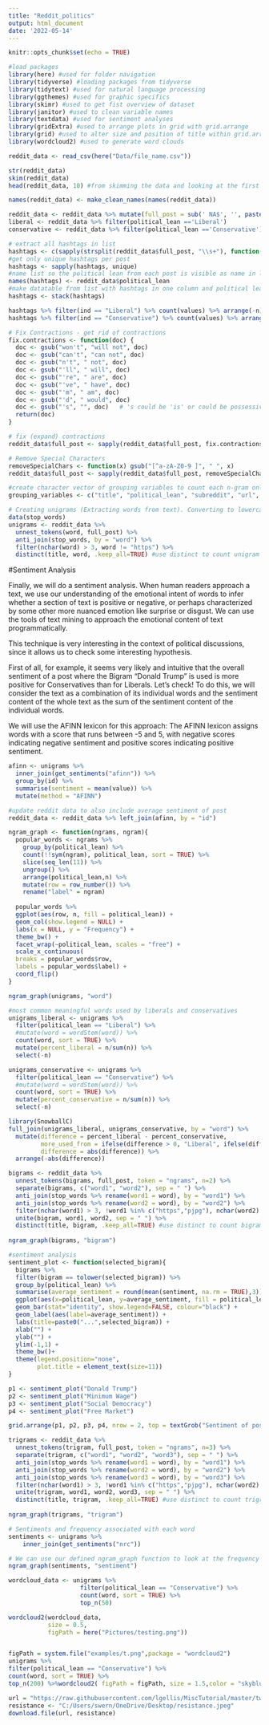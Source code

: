 ```yaml
---
title: "Reddit_politics"
output: html_document
date: '2022-05-14'
---
```


```r
knitr::opts_chunk$set(echo = TRUE)
```

```r
#load packages
library(here) #used for folder navigation
library(tidyverse) #loading packages from tidyverse
library(tidytext) #used for natural language processing
library(ggthemes) #used for graphic specifics
library(skimr) #used to get fist overview of dataset
library(janitor) #used to clean variable names
library(textdata) #used for sentiment analyses
library(gridExtra) #used to arrange plots in grid with grid.arrange
library(grid) #used to alter size and position of title within grid.arrange
library(wordcloud2) #used to generate word clouds
```


```r
reddit_data <- read_csv(here("Data/file_name.csv"))
```

```r
str(reddit_data)
skim(reddit_data)
head(reddit_data, 10) #from skimming the data and looking at the first 10 rwos, we notice that it is standard convention for reddit users to deliver their message in the title of the post, and don'T use the subtext at all. Actually the subtext is only used in 20% of posts. To be able to analyse all text we have, we will concenate the title and the subtext
```
```r
names(reddit_data) <- make_clean_names(names(reddit_data))
```


```r
reddit_data <- reddit_data %>% mutate(full_post = sub(' NA$', '', paste(title, text))) 
liberal <- reddit_data %>% filter(political_lean =='Liberal')
conservative <- reddit_data %>% filter(political_lean =='Conservative')
```


```r
# extract all hashtags in list
hashtags <- c(sapply(strsplit(reddit_data$full_post, "\\s+"), function(p) grep('(#+[a-zA-Z(_)]{1,})', p[startsWith(p, "#")], value=TRUE)))
#get only unique hashtags per post
hashtags <- sapply(hashtags, unique)
#name list so the political lean from each post is visible as name in list
names(hashtags) <- reddit_data$political_lean
#make datatable from list with hashtags in one column and political lean in the other
hashtags <- stack(hashtags)

hashtags %>% filter(ind == "Liberal") %>% count(values) %>% arrange(-n)
hashtags %>% filter(ind == "Conservative") %>% count(values) %>% arrange(-n)
```


``` r
# Fix Contractions - get rid of contractions
fix.contractions <- function(doc) {
  doc <- gsub("won't", "will not", doc)
  doc <- gsub("can't", "can not", doc)
  doc <- gsub("n't", " not", doc)
  doc <- gsub("'ll", " will", doc)
  doc <- gsub("'re", " are", doc)
  doc <- gsub("'ve", " have", doc)
  doc <- gsub("'m", " am", doc)
  doc <- gsub("'d", " would", doc)
  doc <- gsub("'s", "", doc)   # 's could be 'is' or could be possessive: it has no expansion
  return(doc)
}

# fix (expand) contractions
reddit_data$full_post <- sapply(reddit_data$full_post, fix.contractions)

# Remove Special Characters
removeSpecialChars <- function(x) gsub("[^a-zA-Z0-9 ]", " ", x)
reddit_data$full_post <- sapply(reddit_data$full_post, removeSpecialChars)

#create character vector of grouping variables to count each n-gram only once per post
grouping_variables <- c("title", "political_lean", "subreddit", "url", "text")
```


```r
# Creating unigrams (Extracting words from text). Converting to lowercase will also be done by unnest_tokens
data(stop_words)
unigrams <- reddit_data %>%
  unnest_tokens(word, full_post) %>%
  anti_join(stop_words, by = "word") %>%
  filter(nchar(word) > 3, word != "https") %>%
  distinct(title, word, .keep_all=TRUE) #use distinct to count unigram only once per post
```

#Sentiment Analysis

Finally, we will do a sentiment analysis. When human readers approach a text, we use our understanding of the emotional intent of words to infer whether a section of text is positive or negative, or perhaps characterized by some other more nuanced emotion like surprise or disgust. We can use the tools of text mining to approach the emotional content of text programmatically.

This technique is very interesting in the context of political discussions, since it allows us to check some interesting hypothesis.

First of all, for example, it seems very likely and intuitive that the overall sentiment of a post where the Bigram "Donald Trump" is used is more positive for Conservatives than for Liberals. Let's check! To do this, we will consider the text as a combination of its individual words and the sentiment content of the whole text as the sum of the sentiment content of the individual words.

We will use the AFINN lexicon for this approach: The AFINN lexicon assigns words with a score that runs between -5 and 5, with negative scores indicating negative sentiment and positive scores indicating positive sentiment.

```r
afinn <- unigrams %>% 
  inner_join(get_sentiments("afinn")) %>% 
  group_by(id) %>% 
  summarise(sentiment = mean(value)) %>% 
  mutate(method = "AFINN")

#update reddit data to also include average sentiment of post
reddit_data <- reddit_data %>% left_join(afinn, by = "id")
```


```r
ngram_graph <- function(ngrams, ngram){
  popular_words <- ngrams %>%
    group_by(political_lean) %>%
    count(!!sym(ngram), political_lean, sort = TRUE) %>%
    slice(seq_len(11)) %>%
    ungroup() %>%
    arrange(political_lean,n) %>%
    mutate(row = row_number()) %>%
    rename("label" = ngram)
  
  popular_words %>%
  ggplot(aes(row, n, fill = political_lean)) +
  geom_col(show.legend = NULL) +
  labs(x = NULL, y = "Frequency") +
  theme_bw() +
  facet_wrap(~political_lean, scales = "free") +
  scale_x_continuous(  
  breaks = popular_words$row, 
  labels = popular_words$label) +
  coord_flip() 
}

ngram_graph(unigrams, "word")
```


```r
#most common meaningful words used by liberals and conservatives
unigrams_liberal <- unigrams %>%
  filter(political_lean == "Liberal") %>%
  #mutate(word = wordStem(word)) %>%
  count(word, sort = TRUE) %>%
  mutate(percent_liberal = n/sum(n)) %>% 
  select(-n) 

unigrams_conservative <- unigrams %>%
  filter(political_lean == "Conservative") %>%
  #mutate(word = wordStem(word)) %>%
  count(word, sort = TRUE) %>%
  mutate(percent_conservative = n/sum(n)) %>% 
  select(-n) 

library(SnowballC)
full_join(unigrams_liberal, unigrams_conservative, by = "word") %>%
  mutate(difference = percent_liberal - percent_conservative, 
         more_used_from = ifelse(difference > 0, "Liberal", ifelse(difference < 0, "Conservative", "Equal")),
         difference = abs(difference)) %>%
  arrange(-abs(difference)) 
```


```r
bigrams <- reddit_data %>%
  unnest_tokens(bigrams, full_post, token = "ngrams", n=2) %>%
  separate(bigrams, c("word1", "word2"), sep = " ") %>% 
  anti_join(stop_words %>% rename(word1 = word), by = "word1") %>%
  anti_join(stop_words %>% rename(word2 = word), by = "word2") %>%
  filter(nchar(word1) > 3, !word1 %in% c("https","pjpg"), nchar(word2) > 3, !word2 %in% c("https","pjpg")) %>%
  unite(bigram, word1, word2, sep = " ") %>%
  distinct(title, bigram, .keep_all=TRUE) #use distinct to count bigram only once per post
  
ngram_graph(bigrams, "bigram")
```

```r
#sentiment analysis
sentiment_plot <- function(selected_bigram){
  bigrams %>% 
  filter(bigram == tolower(selected_bigram)) %>% 
  group_by(political_lean) %>% 
  summarise(average_sentiment = round(mean(sentiment, na.rm = TRUE),3)) %>%
  ggplot(aes(x=political_lean, y=average_sentiment, fill = political_lean) ) +
  geom_bar(stat="identity", show.legend=FALSE, colour="black") +
  geom_label(aes(label=average_sentiment)) +
  labs(title=paste0("...",selected_bigram)) +
  xlab("") +
  ylab("") +
  ylim(-1,1) +
  theme_bw()+
  theme(legend.position="none",
        plot.title = element_text(size=11))
}

p1 <- sentiment_plot("Donald Trump")
p2 <- sentiment_plot("Minimum Wage")
p3 <- sentiment_plot("Social Democracy")
p4 <- sentiment_plot("Free Market")

grid.arrange(p1, p2, p3, p4, nrow = 2, top = textGrob("Sentiment of posts containing...", vjust = 0.2, gp=gpar(fontsize=18,font=1)))
```



```r
trigrams <- reddit_data %>%
  unnest_tokens(trigram, full_post, token = "ngrams", n=3) %>%
  separate(trigram, c("word1", "word2", "word3"), sep = " ") %>% 
  anti_join(stop_words %>% rename(word1 = word), by = "word1") %>%
  anti_join(stop_words %>% rename(word2 = word), by = "word2") %>%
  anti_join(stop_words %>% rename(word3 = word), by = "word3") %>%
  filter(nchar(word1) > 3, !word1 %in% c("https","pjpg"), nchar(word2) > 3, !word2 %in% c("https","pjpg"),  nchar(word3) > 3, !word3 %in% c("https","pjpg")) %>%
  unite(trigram, word1, word2, word3, sep = " ") %>%
  distinct(title, trigram, .keep_all=TRUE) #use distinct to count trigram only once per post
  
ngram_graph(trigrams, "trigram")
```

```r
# Sentiments and frequency associated with each word  
sentiments <- unigrams %>% 
    inner_join(get_sentiments("nrc"))

# We can use our defined ngram_graph function to look at the frequency of different sentiments across the two political sides
ngram_graph(sentiments, "sentiment")

```

```r
wordcloud_data <- unigrams %>%
                    filter(political_lean == "Conservative") %>%
                    count(word, sort = TRUE) %>%
                    top_n(50)

wordcloud2(wordcloud_data,
           size = 0.5, 
           figPath = here("Pictures/testing.png"))


figPath = system.file("examples/t.png",package = "wordcloud2")
unigrams %>%
filter(political_lean == "Conservative") %>%
count(word, sort = TRUE) %>%
top_n(200) %>%wordcloud2( figPath = figPath, size = 1.5,color = "skyblue")

url = "https://raw.githubusercontent.com/lgellis/MiscTutorial/master/twitter_wordcloud/resistance.jpeg"
resistance <- "C:/Users/swern/OneDrive/Desktop/resistance.jpeg"
download.file(url, resistance)

```